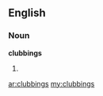 ==English==
===Noun===
'''clubbings'''
# {{plural of|[[clubbing]]}}

[[ar:clubbings]]
[[my:clubbings]]